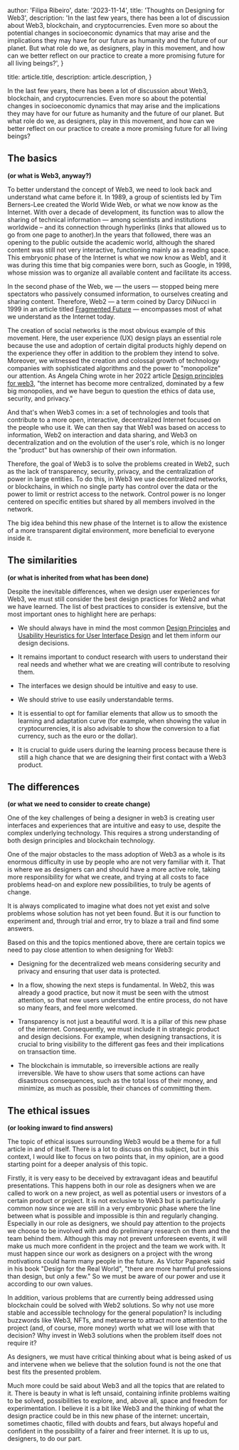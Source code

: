   author: 'Filipa Ribeiro',
  date: '2023-11-14',
  title: 'Thoughts on Designing for Web3',
  description:
    'In the last few years, there has been a lot of discussion about Web3, blockchain, and cryptocurrencies. Even more so about the potential changes in socioeconomic dynamics that may arise and the implications they may have for our future as humanity and the future of our planet. But what role do we, as designers, play in this movement, and how can we better reflect on our practice to create a more promising future for all living beings?',
}

  title: article.title,
  description: article.description,
}

In the last few years, there has been a lot of discussion about Web3, blockchain, and cryptocurrencies. Even more so about the potential changes in socioeconomic dynamics that may arise and the implications they may have for our future as humanity and the future of our planet. But what role do we, as designers, play in this movement, and how can we better reflect on our practice to create a more promising future for all living beings?

## The basics 
**(or what is Web3, anyway?)**

To better understand the concept of Web3, we need to look back and understand what came before it. In 1989, a group of scientists led by Tim Berners-Lee created the World Wide Web, or what we now know as the Internet. With over a decade of development, its function was to allow the sharing of technical information — among scientists and institutions worldwide – and its connection through hyperlinks (links that allowed us to go from one page to another).In the years that followed, there was an opening to the public outside the academic world, although the shared content was still not very interactive, functioning mainly as a reading space. This embryonic phase of the Internet is what we now know as Web1, and it was during this time that big companies were born, such as Google, in 1998, whose mission was to organize all available content and facilitate its access. 

In the second phase of the Web, we — the users — stopped being mere spectators who passively consumed information, to ourselves creating and sharing content. Therefore, Web2 — a term coined by Darcy DiNucci in 1999 in an article titled [Fragmented Future](http://darcyd.com/fragmented_future.pdf) — encompasses most of what we understand as the Internet today.

The creation of social networks is the most obvious example of this movement. Here, the user experience (UX) design plays an essential role because the use and adoption of certain digital products highly depend on the experience they offer in addition to the problem they intend to solve. Moreover, we witnessed the creation and colossal growth of technology companies with sophisticated algorithms and the power to "monopolize" our attention. As Angela Ching wrote in her 2022 article [Design principles for web3](https://uxdesign.cc/designing-for-web-3-0-53ea939ac66), "the internet has become more centralized, dominated by a few big monopolies, and we have begun to question the ethics of data use, security, and privacy."

And that's when Web3 comes in: a set of technologies and tools that contribute to a more open, interactive, decentralized Internet focused on the people who use it. We can then say that Web1 was based on access to information, Web2 on interaction and data sharing, and Web3 on decentralization and on the evolution of the user's role, which is no longer the "product" but has ownership of their own information. 

Therefore, the goal of Web3 is to solve the problems created in Web2, such as the lack of transparency, security, privacy, and the centralization of power in large entities. To do this, in Web3 we use decentralized networks, or blockchains, in which no single party has control over the data or the power to limit or restrict access to the network. Control power is no longer centered on specific entities but shared by all members involved in the network.

The big idea behind this new phase of the Internet is to allow the existence of a more transparent digital environment, more beneficial to everyone inside it.

## The similarities
**(or what is inherited from what has been done)**

Despite the inevitable differences, when we design user experiences for Web3, we must still consider the best design practices for Web2 and what we have learned. The list of best practices to consider is extensive, but the most important ones to highlight here are perhaps:

- We should always have in mind the most common [Design Principles](https://principles.design/) and [Usability Heuristics for User Interface Design](https://www.nngroup.com/articles/ten-usability-heuristics/) and let them inform our design decisions.

- It remains important to conduct research with users to understand their real needs and whether what we are creating will contribute to resolving them.

- The interfaces we design should be intuitive and easy to use. 

- We should strive to use easily understandable terms. 

- It is essential to opt for familiar elements that allow us to smooth the learning and adaptation curve (for example, when showing the value in cryptocurrencies, it is also advisable to show the conversion to a fiat currency, such as the euro or the dollar).

- It is crucial to guide users during the learning process because there is still a high chance that we are designing their first contact with a Web3 product.

## The differences 
**(or what we need to consider to create change)**

One of the key challenges of being a designer in web3 is creating user interfaces and experiences that are intuitive and easy to use, despite the complex underlying technology. This requires a strong understanding of both design principles and blockchain technology.

One of the major obstacles to the mass adoption of Web3 as a whole is its enormous difficulty in use by people who are not very familiar with it. That is where we as designers can and should have a more active role, taking more responsibility for what we create, and trying at all costs to face problems head-on and explore new possibilities, to truly be agents of change. 

It is always complicated to imagine what does not yet exist and solve problems whose solution has not yet been found. But it is our function to experiment and, through trial and error, try to blaze a trail and find some answers. 

Based on this and the topics mentioned above, there are certain topics we need to pay close attention to when designing for Web3:  

- Designing for the decentralized web means considering security and privacy and ensuring that user data is protected.  

- In a flow, showing the next steps is fundamental. In Web2, this was already a good practice, but now it must be seen with the utmost attention, so that new users understand the entire process, do not have so many fears, and feel more welcomed. 

- Transparency is not just a beautiful word. It is a pillar of this new phase of the internet. Consequently, we must include it in strategic product and design decisions. For example, when designing transactions, it is crucial to bring visibility to the different gas fees and their implications on transaction time. 

- The blockchain is immutable, so irreversible actions are really irreversible. We have to show users that some actions can have disastrous consequences, such as the total loss of their money, and minimize, as much as possible, their chances of committing them. 

## The ethical issues 
**(or looking inward to find answers)**

The topic of ethical issues surrounding Web3 would be a theme for a full article in and of itself. There is a lot to discuss on this subject, but in this context, I would like to focus on two points that, in my opinion, are a good starting point for a deeper analysis of this topic.

Firstly, it is very easy to be deceived by extravagant ideas and beautiful presentations. This happens both in our role as designers when we are called to work on a new project, as well as potential users or investors of a certain product or project. It is not exclusive to Web3 but is particularly common now since we are still in a very embryonic phase where the line between what is possible and impossible is thin and regularly changing. Especially in our role as designers, we should pay attention to the projects we choose to be involved with and do preliminary research on them and the team behind them. Although this may not prevent unforeseen events, it will make us much more confident in the project and the team we work with. It must happen since our work as designers on a project with the wrong motivations could harm many people in the future. As Victor Papanek said in his book "Design for the Real World", "there are more harmful professions than design, but only a few." So we must be aware of our power and use it according to our own values. 

In addition, various problems that are currently being addressed using blockchain could be solved with Web2 solutions. So why not use more stable and accessible technology for the general population? Is including buzzwords like Web3, NFTs, and metaverse to attract more attention to the project (and, of course, more money) worth what we will lose with that decision? Why invest in Web3 solutions when the problem itself does not require it? 

As designers, we must have critical thinking about what is being asked of us and intervene when we believe that the solution found is not the one that best fits the presented problem. 

Much more could be said about Web3 and all the topics that are related to it. There is beauty in what is left unsaid, containing infinite problems waiting to be solved, possibilities to explore, and, above all, space and freedom for experimentation. I believe it is a bit like Web3 and the thinking of what the design practice could be in this new phase of the internet: uncertain, sometimes chaotic, filled with doubts and fears, but always hopeful and confident in the possibility of a fairer and freer internet. It is up to us, designers, to do our part.

